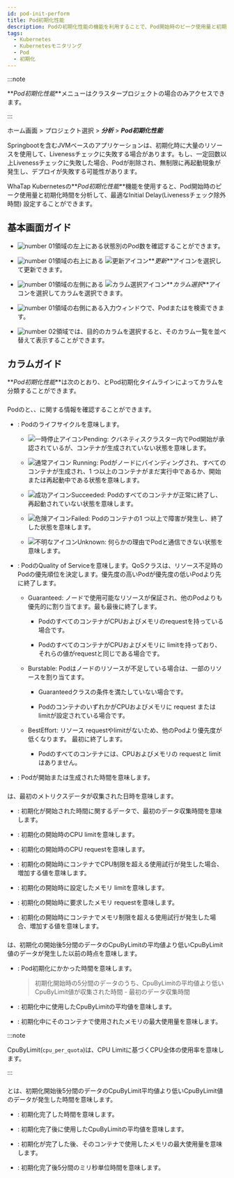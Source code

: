 ```yaml
---
id: pod-init-perform
title: Pod初期化性能
description: Podの初期化性能の機能を利用することで、Pod開始時のピーク使用量と初期化時間を分析して、最適なInitial Delayを設定できます。
tags:
  - Kubernetes
  - Kubernetesモニタリング
  - Pod
  - 初期化
---
```


:::note

**_Pod初期化性能_**メニューはクラスタープロジェクトの場合のみアクセスできます。

:::

ホーム画面 > プロジェクト選択 > **_分析_** > **_Pod初期化性能_**

Springbootを含むJVMベースのアプリケーションは、初期化時に大量のリソースを使用して、Livenessチェックに失敗する場合があります。もし、一定回数以上Livenessチェックに失敗した場合、Podが削除され、無制限に再起動現象が発生し、デプロイが失敗する可能性があります。

WhaTap Kubernetesの**_Pod初期化性能_**機能を使用すると、Pod開始時のピーク使用量と初期化時間を分析して、最適なInitial Delay(Livenessチェック除外時間) 設定することができます。

## 基本画面ガイド

<ImgLang img='k8s-pod-init-perform.png' desc='Pod初期化性能' />

- ![number 01](/img/number-01.png)領域の左上にある状態別のPod数を確認することができます。

- ![number 01](/img/number-01.png)領域の右上にある ![更新アイコン](/img/ico-refresh.svg)**_更新_**アイコンを選択して更新できます。

- ![number 01](/img/number-01.png)領域の左側にある ![カラム選択アイコン](/img/ic-k8s-filter.svg)**_カラム選択_**アイコンを選択してカラムを選択できます。 

- ![number 01](/img/number-01.png)領域の右側にある入力ウィンドウで、Pod<Cmdname sid="name" className="uitext" />または<Cmdname sid="qosClass" className="uitext" />を検索できます。

- ![number 02](/img/number-02.png)領域では、目的のカラムを選択すると、そのカラム一覧を並べ替えて表示することができます。 

## カラムガイド

<ImgLang img='k8s-pod-init-perform-cl.png' desc='Pod初期化性能カラム' />

**_Pod初期化性能_**は次のとおり、<Cmdname sid="pod_info" className="uitext" />とPod初期化タイムラインによってカラムを分類することができます。

### <Cmdname sid="pod_info" className="b600" />

Podの<Cmdname sid="name" className="uitext" />と<Cmdname sid="phase" className="uitext" />、<Cmdname sid="qosClass" className="uitext" />、<Cmdname sid="startTime" className="uitext" />に関する情報を確認することができます。

- <Cmdname sid="phase" className="uitext" />: Podのライフサイクルを意味します。

  - ![一時停止アイコン](/img/ico-pause.svg)Pending: クバネティスクラスター内でPod開始が承認されているが、コンテナが生成されていない状態を意味します。

  - ![通常アイコン](/img/ic-check-circle-filled.svg) Running: Podがノードにバインディングされ、すべてのコンテナが生成され、1 つ以上のコンテナがまだ実行中であるか、開始または再起動中である状態を意味します。

  - ![成功アイコン](/img/ic-check-circle-filled-bl.svg)Succeeded: Podのすべてのコンテナが正常に終了し、再起動されていない状態を意味します。

  - ![危険アイコン](/img/ic-warning-critical.svg)Failed: Podのコンテナの1 つ以上で障害が発生し、終了した状態を意味します。

  - ![不明なアイコン](/img/ic-question-circle.svg)Unknown: 何らかの理由でPodと通信できない状態を意味します。

- <Cmdname sid="qosClass" className="uitext" />: PodのQuality of Serviceを意味します。QoSクラスは、リソース不足時のPodの優先順位を決定します。優先度の高いPodが優先度の低いPodより先に終了します。

  - Guaranteed: ノードで使用可能なリソースが保証され、他のPodよりも優先的に割り当てます。最も最後に終了します。

    - PodのすべてのコンテナがCPUおよびメモリのrequestを持っている場合です。

    - PodのすべてのコンテナがCPUおよびメモリに limitを持っており、それらの値がrequestと同じである場合です。

  - Burstable: Podはノードのリソースが不足している場合は、一部のリソースを割り当てます。

    - Guaranteedクラスの条件を満たしていない場合です。

    - PodのコンテナのいずれかがCPUおよびメモリに request または limitが設定されている場合です。

  - BestEffort: リソース requestやlimitがないため、他のPodより優先度が低くなります。 最初に終了します。

    - Podのすべてのコンテナには、CPUおよびメモリの requestと limitはありません。

- <Cmdname sid="startTime" className="uitext" />: Podが開始または生成された時間を意味します。

### <Cmdname sid="ITM07179" className="b600" />

<Cmdname sid="ITM07179" className="uitext" />は、最初のメトリクスデータが収集された日時を意味します。

- <Cmdname sid="ITM07175" className="uitext" />: 初期化が開始された時間に関するデータで、最初のデータ収集時間を意味します。

- <Cmdname sid="ITM07170" className="uitext" />: 初期化の開始時のCPU limitを意味します。

- <Cmdname sid="ITM07169" className="uitext" />: 初期化の開始時のCPU requestを意味します。

- <Cmdname sid="ITM07171" className="uitext" />: 初期化の開始時にコンテナでCPU制限を超える使用試行が発生した場合、増加する値を意味します。

- <Cmdname sid="ITM07173" className="uitext" />: 初期化の開始時に設定したメモリ limitを意味します。

- <Cmdname sid="ITM07172" className="uitext" />: 初期化の開始時に要求したメモリ requestを意味します。

- <Cmdname sid="ITM07174" className="uitext" />: 初期化の開始時にコンテナでメモリ制限を超える使用試行が発生した場合、増加する値を意味します。

### <Cmdname sid="ITM07178" className="b600" />

<Cmdname sid="ITM07178" className="uitext" />は、初期化の開始後5分間のデータのCpuByLimitの平均値より低いCpuByLimit値のデータが発生した以前の時点を意味します。

- <Cmdname sid="ITM07164" className="uitext" />: Pod初期化にかかった時間を意味します。

  > 初期化開始時の5分間のデータのうち、CpuByLimitの平均値より低いCpuByLimit値が収集された時間 - 最初のデータ収集時間

- <Cmdname sid="ITM07162" className="uitext" />: 初期化中に使用したCpuByLimitの平均値を意味します。

- <Cmdname sid="ITM07163" className="uitext" />: 初期化中にそのコンテナで使用されたメモリの最大使用量を意味します。

:::note

CpuByLimit(`cpu_per_quota`)は、CPU Limitに基づくCPU全体の使用率を意味します。 

:::

### <Cmdname sid="ITM07177" className="b600" />

<Cmdname sid="ITM07177" className="uitext" />とは、初期化開始後5分間のデータのCpuByLimit平均値より低いCpuByLimit値のデータが発生した時間を意味します。

- <Cmdname sid="ITM07176" className="uitext" />: 初期化完了した時間を意味します。

- <Cmdname sid="ITM07165" className="uitext" />: 初期化完了後に使用したCpuByLimitの平均値を意味します。

- <Cmdname sid="ITM07166" className="uitext" />: 初期化が完了した後、そのコンテナで使用したメモリの最大使用量を意味します。

- <Cmdname sid="ITM07167" className="uitext" />: 初期化完了後5分間のミリ秒単位時間を意味します。
